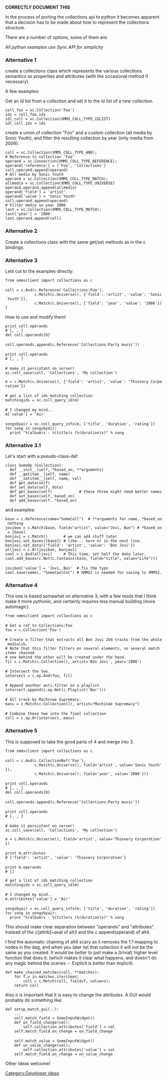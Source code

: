 '''CORRECTLY DOCUMENT THIS'''

In the process of porting the collections api to python it becomes apparent that a decision has to be made about how to represent the collections structure.

There are a number of options, some of them are:

''All python examples use Sync API for simplicity''

===Alternative 1===
create a collections class which represents the various collections semantics as properties and attributes (with the occasional method if necessary).

A few examples:

Get an id list from a collection and set it to the id list of a new collection.

 coll_foo = xc.Collection('Foo')
 ids = coll_foo.ids
 idl_coll = xc.Collection(XMMS_COLL_TYPE_IDLIST)
 idl_coll.ids = ids


create a union of collection "Foo" and a custom collection (all media by Sonic Youth), and filter the resulting collection by year (only media from 2006).
 coll = xc.Collection(XMMS_COLL_TYPE_AND);
 # Reference to collection 'Foo'
 operand = xc.Connection(XMMS_COLL_TYPE_REFERENCE);
 operand['reference'] = ('Foo', 'Collections')
 coll.operand.append(operand)
 # All media by Sonic Youth
 operand = xc.Collection(XMMS_COLL_TYPE_MATCH);
 allmedia = xc.Collection(XMMS_COLL_TYPE_UNIVERSE)
 operand.operand.append(allmedia)
 operand['field'] = 'artist'
 operand['value'] = 'Sonic Youth'
 coll.operand.append(operand)
 # Filter media on year 2006
 last = xc.Collection(XMMS_COLL_TYPE_MATCH);
 last['year'] = '2006'
 last.operand.append(coll)

===Alternative 2===
Create a collections class with the same get/set methods as in the c bindings.


===Alternative 3===
Lets cut to the examples directly:

 from xmmsclient import collections as c
 
 coll = c.And(c.Reference('Collections:Foo'),
              c.Match(c.Universe(), {'field': 'artist', 'value': 'Sonic Youth'}),
              c.Match(c.Universe(), {'field': 'year', 'value': '2006'}))

How to use and modify them!
 
 print coll.operands
 # [<Reference>, <Match>, <Match>]
 del coll.operands[0]
 
 coll.operands.append(c.Reference('Collections:Party music'))
 
 print coll.operands
 # [<Match>, <Match>, <Reference>]
 
 # make it persistant on server!
 xc.coll_save(coll, 'Collections', 'My collection')
  
 m = c.Match(c.Universe(), {'field': 'artist', 'value': 'Thievery Corporation'})
 
 # get a list of ids matching collection
 matchingids = xc.coll_query_id(m)
 
 # I changed my mind..
 m['value'] = 'Air'
 
 songsbyair = xc.coll_query_info(m, ['title', 'duration', 'rating'])
 for song in songsbyair:
   print "%(album)s - %(title)s (%(duration)s)" % song

===Alternative 3.1===
Let's start with a pseudo-class-def

 class SomeOp (Collection):
   def __init__(self, *based_on, **arguments)
   def __getitem__(self, name)
   def __setitem__(self, name, val)
   def get_data(self)
   def set_data(self, data)
   def get_bases(self)            # these three might need better names
   def set_bases(self, based_on)
   def add_bases(self, *based_on)

and examples:

 base = c.Reference(name="SomeColl")  # **arguments for name, *based_on nothing
 jovibon = c.Match(base, field="artist", value="Jovi, Bun") # *based_on = [base]
 bonjovi = c.Match()       # we can add stuff later
 bonjovi.set_bases([base]) # like... here or in the next line.
 bonjovi.set_data({'field': 'artist', 'value': 'Bon Jovi'})
 alljovi = c.Or(jovibon, bonjovi)
 cool = c.And(alljovi)     # This time, set half the data later.
 cool.add_bases(c.Not(c.Contains(base, field="title", value="Life")))
 
 jovibon['value'] = 'Jovi, Bon'  # fix the typo
 cool.save(xmmsc, "SomeCoolCol") # XMMS2 is needed for saving to XMMS2.

===Alternative 4===

This one is based somewhat on alternative 3, with a few mods that I think make it more pythonic, and certainly requires less manual building (more automagic).

 from xmmsclient import collections as c
 
 # Get a ref to Collections:Foo
 foo = c.Collection('Foo') 
 
 # Create a filter that extracts all Bon Jovi 2k6 tracks from the whole medialib.
 # Note that this filter filters on several elements, so several match items chained
 # one behind the other will be created under the hood.
 fil = c.Match(c.Collection(), artist='Bon Jovi', year='2006')
 
 # Intersect the two.
 intersect = c.op.And(foo, fil)
 
 # Append another anti-filter on a playlist
 intersect.append(c.op.Not(c.Playlist('Bar')))
 
 # All track by Machinae Supremacy.
 masu = c.Match(c.Collection()), artist="Machinae Supremacy")
 
 # Combine these two into the final collection
 coll = c.op.Or(intersect, masu)

===Alternative 5===
This is supposed to take the good parts of 4 and merge into 3.

 from xmmsclient import collections as c
 
 coll = c.And(c.CollectionRef('Foo'),
              c.Match(c.Universe(), field='artist', value='Sonic Youth'}),
              c.Match(c.Universe(), field='year', value='2006'}))
 
 print coll.operands
 # [<CollectionRef>, <Match>, <Match>]
 del coll.operands[0]
 
 coll.operands.append(c.Reference('Collections:Party music'))
 
 print coll.operands
 # [<Match>, <Match>, <CollectionRef>]
 
 # make it persistant on server!
 xc.coll_save(coll, 'Collections', 'My collection')
  
 m = c.Match(c.Universe(), field='artist', value='Thievery Corporation'})
 
 print m.attributes
 # {'field': 'artist', 'value': 'Thievery Corporation'}
 
 print m.operands
 # [<Universe>]
  
 # get a list of ids matching collection
 matchingids = xc.coll_query_id(m)
 
 # I changed my mind..
 m.attributes['value'] = 'Air'
 
 songsbyair = xc.coll_query_info(m, ['title', 'duration', 'rating'])
 for song in songsbyair:
   print "%(album)s - %(title)s (%(duration)s)" % song



This should make clear separation between "operands" and "attributes". Instead of the c[attrib]=aval of alt3 and the c.append(operand) of alt4.

I find the automatic chaining of alt4 scary as it removes the 1:1 mapping to nodes in the dag, and when you later list that collection it will not be the same as you created. It would be better to just make a (trivial) higher level function that does it: (which makes it clear what happens, and doesn't do any magic behind the scenes -- Explicit is better than implicit)

 def make_chained_matches(coll, **matches):
     for f,v in matches.iteritems:
         coll = c.Match(coll, field=f, value=v);
     return coll

Also it is important that it is easy to change the attributes. A GUI would probably do something like:

 def setup_match_gui(..):
     ...
     self.match_field = SomeInputWidget()
     def on_field_change(val):
         self.collection.attributes['field'] = val
     self.match_field.on_change = on_field_change
 
     self.match_value = SomeInputWidget()
     def on_value_change(val):
         self.collection.attributes['value'] = val
     self.match_field.on_change = on_value_change




Other ideas welcome!

[[Category:Developer ideas]]